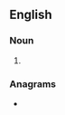 ==English==

===Noun===
{{head|en|noun plural form}}

# {{plural of|vaquita|lang=en}}

===Anagrams===
* {{anagrams|en|aquavits}}
